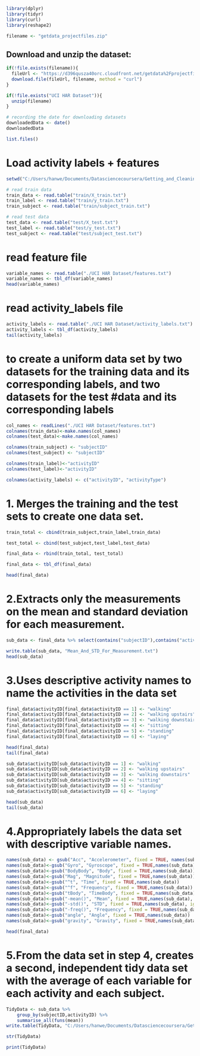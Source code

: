 
```{r}
library(dplyr)
library(tidyr)
library(curl)
library(reshape2)
```

```{r}
filename <- "getdata_projectfiles.zip"
```
## Download and unzip the dataset:
```{r}
if(!file.exists(filename)){
  fileUrl <- "https://d396qusza40orc.cloudfront.net/getdata%2Fprojectfiles%2FUCI%20HAR%20Dataset.zip"
  download.file(fileUrl, filename, method = "curl")
}

if(!file.exists("UCI HAR Dataset")){
  unzip(filename)
}

# recording the date for downloading datasets
downloadedData <- date()
downloadedData

list.files()

```
# Load activity labels + features
```{r}
setwd("C:/Users/hanwe/Documents/Datasciencecoursera/Getting_and_Cleaning_Course/Project/UCI HAR Dataset")

# read train data
train_data <- read.table("train/X_train.txt")
train_label <- read.table("train/y_train.txt")
train_subject <- read.table("train/subject_train.txt")

# read test data
test_data <- read.table("test/X_test.txt")
test_label <- read.table("test/y_test.txt")
test_subject <- read.table("test/subject_test.txt")

```
# read feature file
```{r}
variable_names <- read.table("./UCI HAR Dataset/features.txt")
variable_names <- tbl_df(variable_names)
head(variable_names)
```
# read activity_labels file
```{r}
activity_labels <- read.table("./UCI HAR Dataset/activity_labels.txt")
activity_labels <- tbl_df(activity_labels)
tail(activity_labels)

```
# to create a uniform data set by two datasets for the training data and its corresponding labels, and two datasets for the test #data and its corresponding labels
```{r}
col_names <- readLines("./UCI HAR Dataset/features.txt")
colnames(train_data)<-make.names(col_names)
colnames(test_data)<-make.names(col_names)

colnames(train_subject) <- "subjectID"
colnames(test_subject) <- "subjectID"

colnames(train_label)<-"activityID"
colnames(test_label)<-"activityID"

colnames(activity_labels) <- c("activityID", "activityType")
```

# 1. Merges the training and the test sets to create one data set.
```{r}
train_total <- cbind(train_subject,train_label,train_data)

test_total <- cbind(test_subject,test_label,test_data)

final_data <- rbind(train_total, test_total)

final_data <- tbl_df(final_data)

head(final_data)
```
# 2.Extracts only the measurements on the mean and standard deviation for each measurement.
```{r}
sub_data <- final_data %>% select(contains("subjectID"),contains("activityID"),contains(".mean."),contains(".std."))

write.table(sub_data, "Mean_And_STD_For_Measurement.txt")
head(sub_data)
```
# 3.Uses descriptive activity names to name the activities in the data set
```{r}
final_data$activityID[final_data$activityID == 1] <- "walking"
final_data$activityID[final_data$activityID == 2] <- "walking upstairs"
final_data$activityID[final_data$activityID == 3] <- "walking downstairs"
final_data$activityID[final_data$activityID == 4] <- "sitting"
final_data$activityID[final_data$activityID == 5] <- "standing"
final_data$activityID[final_data$activityID == 6] <- "laying"

head(final_data)
tail(final_data)

sub_data$activityID[sub_data$activityID == 1] <- "walking"
sub_data$activityID[sub_data$activityID == 2] <- "walking upstairs"
sub_data$activityID[sub_data$activityID == 3] <- "walking downstairs"
sub_data$activityID[sub_data$activityID == 4] <- "sitting"
sub_data$activityID[sub_data$activityID == 5] <- "standing"
sub_data$activityID[sub_data$activityID == 6] <- "laying"

head(sub_data)
tail(sub_data)

```
# 4.Appropriately labels the data set with descriptive variable names.
```{r}

names(sub_data) <- gsub("Acc", "Accelerometer", fixed = TRUE, names(sub_data)) 
names(sub_data)<-gsub("Gyro", "Gyroscope", fixed = TRUE,names(sub_data))
names(sub_data)<-gsub("BodyBody", "Body", fixed = TRUE,names(sub_data))
names(sub_data)<-gsub("Mag", "Magnitude", fixed = TRUE,names(sub_data))
names(sub_data)<-gsub("^t", "Time", fixed = TRUE,names(sub_data))
names(sub_data)<-gsub("^f", "Frequency", fixed = TRUE,names(sub_data))
names(sub_data)<-gsub("tBody", "TimeBody", fixed = TRUE,names(sub_data))
names(sub_data)<-gsub("-mean()", "Mean", fixed = TRUE,names(sub_data), ignore.case = TRUE)
names(sub_data)<-gsub("-std()", "STD", fixed = TRUE,names(sub_data), ignore.case = TRUE)
names(sub_data)<-gsub("-freq()", "Frequency", fixed = TRUE,names(sub_data), ignore.case = TRUE)
names(sub_data)<-gsub("angle", "Angle", fixed = TRUE,names(sub_data))
names(sub_data)<-gsub("gravity", "Gravity", fixed = TRUE,names(sub_data))

head(final_data)
```
# 5.From the data set in step 4, creates a second, independent tidy data set with the average of each variable for each activity and each subject.
```{r}
TidyData <- sub_data %>%
    group_by(subjectID,activityID) %>%
    summarise_all(funs(mean))
write.table(TidyData, "C:/Users/hanwe/Documents/Datasciencecoursera/Getting_and_Cleaning_Course/Project/TidyData.txt", row.name=FALSE)
```

```{r}
str(TidyData)
```

```{r}
print(TidyData)
```


